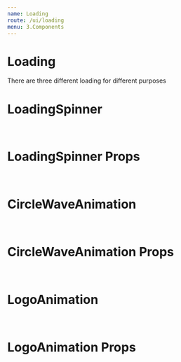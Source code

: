 ```yaml
---
name: Loading
route: /ui/loading
menu: 3.Components
---
```


# Loading
There are three different loading for different purposes

# LoadingSpinner
<Playground>
  <LoadingSpinner direction="right" className="foobar" />
</Playground>

<br />

# LoadingSpinner Props
<Props of={LoadingSpinner} />

<br />

# CircleWaveAnimation
<Playground>
  <CircleWaveAnimation className="foobar" size="1.4" color="green" />
</Playground>

<br />

# CircleWaveAnimation Props
<Props of={CircleWaveAnimation} />

<br />

# LogoAnimation
<Playground>
  <LogoAnimation className="foobar" size={5} animate={true} />
</Playground>

<br />

# LogoAnimation Props
<Props of={LogoAnimation} />
